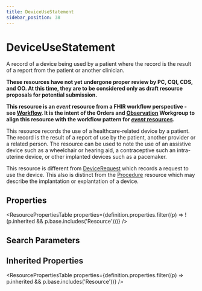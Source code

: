 ```yaml
---
title: DeviceUseStatement
sidebar_position: 38
---
```


# DeviceUseStatement

A record of a device being used by a patient where the record is the result of a report from the patient or another clinician.

  <Tabs queryString="intro-section">
  <TabItem value="usage" label="Usage" default>
    <div> <a name="scope"></a>  <p>            <b>These resources have not yet undergone proper review by PC, CQI, CDS, and OO. At this time,             they are to be considered only as draft resource proposals for potential submission.</b> </p>    <p><strong>This resource is an <em>event</em> resource from a FHIR workflow perspective - see <a href="https://www.hl7.org/fhir/workflow.html">Workflow</a>.   It is the intent of the Orders and <a href="/docs/api/fhir/resources/observation">Observation</a> Workgroup to align this resource with  the workflow pattern for <a href="https://www.hl7.org/fhir/workflow.html#event"><em>event</em> resources</a>.</strong></p>       <p>         This resource records the use of a healthcare-related device by a patient. The record is the         result of a report of use by the patient, another provider or a related person. The resource can be used to note          the use of an assistive device such as a wheelchair or hearing aid, a contraceptive such an         intra-uterine device, or other implanted devices such as a pacemaker.     </p> </div>
    </TabItem>
  <TabItem value="relationships" label="Relationships">
    <div> <a name="bnr"></a>  <p> This resource is different from <a href="/docs/api/fhir/resources/devicerequest">DeviceRequest</a> which records a request to use the device. This also is distinct from the <a href="/docs/api/fhir/resources/procedure">Procedure</a> resource which may describe the implantation or explantation of a device. </p> </div>
    </TabItem>
  
  
</Tabs>


## Properties

<ResourcePropertiesTable properties={definition.properties.filter((p) => !(p.inherited && p.base.includes('Resource')))} />

## Search Parameters

<SearchParamsTable searchParams={definition.searchParameters} />

## Inherited Properties

<ResourcePropertiesTable properties={definition.properties.filter((p) => p.inherited && p.base.includes('Resource'))} />


